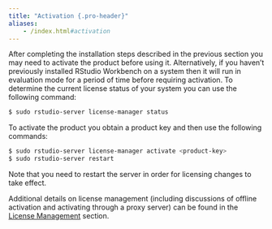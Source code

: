 ```yaml
---
title: "Activation {.pro-header}"
aliases:
	- /index.html#activation
---
```


After completing the installation steps described in the previous section you may need to activate the product before using it. Alternatively, if you haven't previously installed RStudio Workbench on a system then it will run in evaluation mode for a period of time before requiring activation. To determine the current license status of your system you can use the following command:

```bash
$ sudo rstudio-server license-manager status
```

To activate the product you obtain a product key and then use the following commands:

```bash
$ sudo rstudio-server license-manager activate <product-key>
$ sudo rstudio-server restart
```

Note that you need to restart the server in order for licensing changes to take effect.

Additional details on license management (including discussions of offline activation and activating through a proxy server) can be found in the [License Management](../license_management/license_management.qmd) section.

